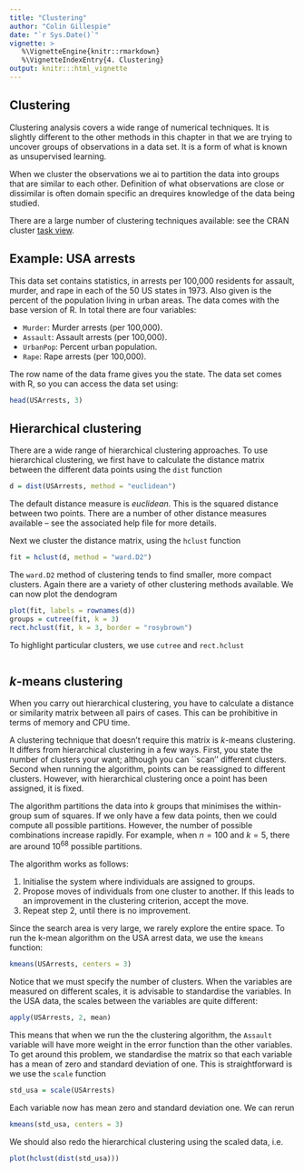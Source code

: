 ```yaml
---
title: "Clustering"
author: "Colin Gillespie"
date: "`r Sys.Date()`"
vignette: >
   %\VignetteEngine{knitr::rmarkdown}
   %\VignetteIndexEntry{4. Clustering}
output: knitr:::html_vignette
---
```


## Clustering

Clustering analysis covers a wide range of numerical techniques. It is
slightly different to the other methods in this chapter in that we are
trying to uncover groups of observations in a data set. It is a form
of what is known as unsupervised learning.

When we cluster the observations we ai to partition the data into
groups that are similar to each other. Definition of what observations
are close or dissimilar is often domain specific an drequires
knowledge of the data being studied.

There are a large number of clustering techniques available: see the
CRAN cluster [task view](http://cran.r-project.org/web/views/Cluster.html).


## Example: USA arrests

This data set contains statistics, in arrests per 100,000 residents
for assault, murder, and rape in each of the 50 US states in
1973. Also given is the percent of the population living in urban
areas. The data comes with the base version of R. In total there are
four variables:

  * `Murder`: Murder arrests (per 100,000).
  * `Assault`: Assault arrests (per 100,000).
  * `UrbanPop`: Percent urban population.
  * `Rape`: Rape arrests (per 100,000).

The row name of the data frame gives you the state. The data set comes
with R, so you can access the data set using:
  
```r
head(USArrests, 3) 
```  
  
## Hierarchical clustering

There are a wide range of hierarchical clustering approaches. To use
hierarchical clustering, we first have to calculate the distance
matrix between the different data points using the `dist` function

```r
d = dist(USArrests, method = "euclidean") 
```  

The default distance measure is *euclidean*. This is
the squared distance between two points. There are
a number of other distance measures available -- see the associated
help file for more details.

Next we cluster the distance matrix, using the `hclust`
function

```r
fit = hclust(d, method = "ward.D2") 
```  

The `ward.D2` method of clustering tends to find smaller,
more compact clusters. Again there are a variety of other clustering
methods available. We can now plot the dendogram

```r
plot(fit, labels = rownames(d)) 
groups = cutree(fit, k = 3) 
rect.hclust(fit, k = 3, border = "rosybrown") 
```  

To highlight particular clusters, we use `cutree` and
`rect.hclust`

```r
```  
  

## $k$-means clustering

When you carry out hierarchical clustering, you have to calculate a
distance or similarity matrix between all pairs of cases. This can be
prohibitive in terms of memory and CPU time.

A clustering technique that doesn't require this matrix is $k$-means
clustering. It differs from hierarchical
clustering in a few ways. First, you state the number of clusters your
want; although you can ``scan'' different clusters. Second when
running the algorithm, points can be reassigned to different
clusters. However, with hierarchical clustering once a point has been
assigned, it is fixed.

The algorithm partitions the data into $k$ groups that minimises the
within-group sum of squares. If we only have a few data points, then we
could compute all possible partitions. However, the number of possible
combinations increase rapidly. For example, when $n=100$ and $k=5$,
there are around $10^{68}$ possible partitions.

The algorithm works as follows:

  1. Initialise the system where individuals are assigned to groups.
  2. Propose moves of individuals from one cluster to another. If
this leads to an improvement in the clustering criterion, accept the
move.
  3. Repeat step 2, until there is no improvement.

Since the search area is very large, we rarely explore the entire
space. To run the k-mean algorithm on the USA arrest data, we use the
`kmeans` function:

```r
kmeans(USArrests, centers = 3) 
```

Notice that we must specify the number of clusters. When the variables are measured on different scales, it is advisable
to standardise the variables. In the USA data, the scales between the
variables are quite different:

```r
apply(USArrests, 2, mean) 
```

This means that when we run the the clustering algorithm,
the `Assault` variable will have more weight in the error function
than the other variables. To get around this problem, we standardise
the matrix so that each variable has a mean of zero and standard
deviation of one. This is straightforward is we use the `scale`
function

```r
std_usa = scale(USArrests) 
```

Each variable now has mean zero and standard deviation
one. We can rerun

```r
kmeans(std_usa, centers = 3) 
```

We should also redo the hierarchical clustering using the
scaled data, i.e.

```r
plot(hclust(dist(std_usa))) 
```

